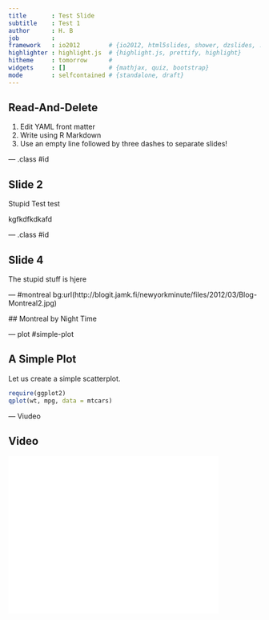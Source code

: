 ```yaml
---
title       : Test Slide
subtitle    : Test 1
author      : H. B
job         : 
framework   : io2012        # {io2012, html5slides, shower, dzslides, ...}
highlighter : highlight.js  # {highlight.js, prettify, highlight}
hitheme     : tomorrow      # 
widgets     : []            # {mathjax, quiz, bootstrap}
mode        : selfcontained # {standalone, draft}
---
```


## Read-And-Delete

1. Edit YAML front matter
2. Write using R Markdown
3. Use an empty line followed by three dashes to separate slides!

--- .class #id 

## Slide 2
Stupid Test test

 kgfkdfkdkafd

--- .class #id

## Slide 4

The stupid stuff is hjere

--- #montreal bg:url(http://blogit.jamk.fi/newyorkminute/files/2012/03/Blog-Montreal2.jpg)

 ## Montreal by Night Time

---  plot #simple-plot

## A Simple Plot ##

Let us create a simple scatterplot.

```r
require(ggplot2)
qplot(wt, mpg, data = mtcars)
```

---  Viudeo

## Video

<iframe width="420" 
height="315" src="//www.youtube.com/embed/I95GOmLc7TA" 
frameborder="0" allowfullscreen></iframe>